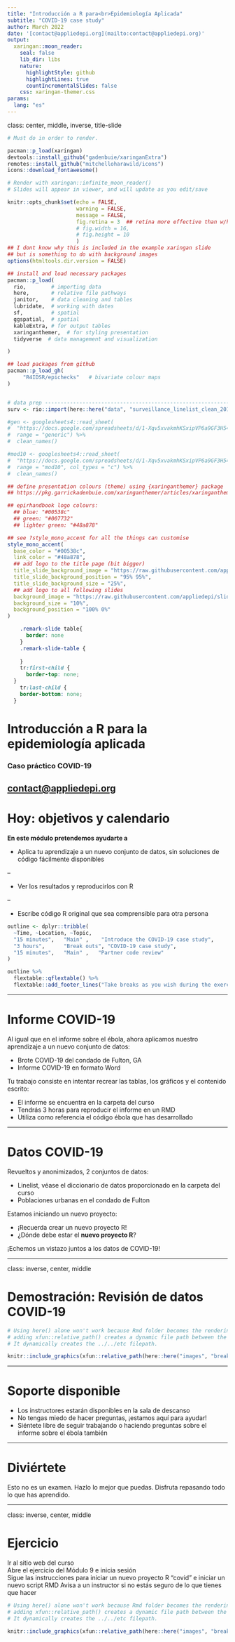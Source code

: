 ```yaml
---
title: "Introducción a R para<br>Epidemiología Aplicada"
subtitle: "COVID-19 case study"
author: March 2022
date: '[contact@appliedepi.org](mailto:contact@appliedepi.org)'
output:
  xaringan::moon_reader:
    seal: false
    lib_dir: libs
    nature:
      highlightStyle: github
      highlightLines: true
      countIncrementalSlides: false
    css: xaringan-themer.css
params:
  lang: "es"
---
```


class: center, middle, inverse, title-slide

```r
# Must do in order to render.

pacman::p_load(xaringan)
devtools::install_github("gadenbuie/xaringanExtra")
remotes::install_github("mitchelloharawild/icons")
icons::download_fontawesome()

# Render with xaringan::infinite_moon_reader()
# Slides will appear in viewer, and will update as you edit/save
```

```r
knitr::opts_chunk$set(echo = FALSE, 
                      warning = FALSE, 
                      message = FALSE, 
                      fig.retina = 3  ## retina more effective than w/h (according to twitter)
                      # fig.width = 16, 
                      # fig.height = 10
                      )
## I dont know why this is included in the example xaringan slide 
## but is something to do with background images
options(htmltools.dir.version = FALSE)

## install and load necessary packages 
pacman::p_load(
  rio,        # importing data  
  here,       # relative file pathways  
  janitor,    # data cleaning and tables
  lubridate,  # working with dates
  sf,         # spatial
  ggspatial,  # spatial
  kableExtra, # for output tables
  xaringanthemer,  # for styling presentation
  tidyverse  # data management and visualization

)

## load packages from github
pacman::p_load_gh(
     "R4IDSR/epichecks"   # bivariate colour maps 
)


# data prep --------------------------------------------------------------------
surv <- rio::import(here::here("data", "surveillance_linelist_clean_20141201.rds"))

#gen <- googlesheets4::read_sheet(
#  "https://docs.google.com/spreadsheets/d/1-Xqv5xvakmhKSxipVP6a9GF3H54RN-rbilhdNhPHx6M/edit#gid=998182281",
#  range = "generic") %>%
#  clean_names()

#mod10 <- googlesheets4::read_sheet(
#  "https://docs.google.com/spreadsheets/d/1-Xqv5xvakmhKSxipVP6a9GF3H54RN-rbilhdNhPHx6M/edit#gid=998182281",
#  range = "mod10", col_types = "c") %>%
#  clean_names()
```

```r

## define presentation colours (theme) using {xaringanthemer} package 
## https://pkg.garrickadenbuie.com/xaringanthemer/articles/xaringanthemer.html

## epirhandbook logo colours: 
  ## blue: "#00538c"
  ## green: "#007732"
  ## lighter green: "#48a878"

## see ?style_mono_accent for all the things can customise
style_mono_accent(
  base_color = "#00538c", 
  link_color = "#48a878", 
  ## add logo to the title page (bit bigger)
  title_slide_background_image = "https://raw.githubusercontent.com/appliedepi/slides/master/images/logo.png", 
  title_slide_background_position = "95% 95%", 
  title_slide_background_size = "25%", 
  ## add logo to all following slides
  background_image = "https://raw.githubusercontent.com/appliedepi/slides/master/images/logo.png", 
  background_size = "10%",
  background_position = "100% 0%"
)
```

```css
    .remark-slide table{
      border: none
    }
    .remark-slide-table {
      
    }
    tr:first-child {
      border-top: none;
  }
    tr:last-child {
    border-bottom: none;
  }
```

# Introducción a R para la epidemiología aplicada

### Caso práctico COVID-19

## [contact@appliedepi.org](mailto:contact@appliedepi.org)

# Hoy: objetivos y calendario

**En este módulo pretendemos ayudarte a**

- Aplica tu aprendizaje a un nuevo conjunto de datos, sin soluciones de código fácilmente disponibles

--

- Ver los resultados y reproducirlos con R

--

- Escribe código R original que sea comprensible para otra persona

```r
outline <- dplyr::tribble(
  ~Time, ~Location, ~Topic,
  "15 minutes",   "Main" ,    "Introduce the COVID-19 case study",
  "3 hours",      "Break outs", "COVID-19 case study",
  "15 minutes",   "Main" ,   "Partner code review"
)

outline %>% 
  flextable::qflextable() %>% 
  flextable::add_footer_lines("Take breaks as you wish during the exercise")
```

---

# Informe COVID-19

Al igual que en el informe sobre el ébola, ahora aplicamos nuestro aprendizaje a un nuevo conjunto de datos:

- Brote COVID-19 del condado de Fulton, GA
- Informe COVID-19 en formato Word

Tu trabajo consiste en intentar recrear las tablas, los gráficos y el contenido escrito:

- El informe se encuentra en la carpeta del curso
- Tendrás 3 horas para reproducir el informe en un RMD
- Utiliza como referencia el código ébola que has desarrollado

---

# Datos COVID-19

Revueltos y anonimizados, 2 conjuntos de datos:

- Linelist, véase el diccionario de datos proporcionado en la carpeta del curso
- Poblaciones urbanas en el condado de Fulton

Estamos iniciando un nuevo proyecto:

- ¡Recuerda crear un nuevo proyecto R!
- ¿Dónde debe estar el **nuevo proyecto R**?

¡Echemos un vistazo juntos a los datos de COVID-19!

---

class: inverse, center, middle

# Demostración: Revisión de datos COVID-19

```r
# Using here() alone won't work because Rmd folder becomes the rendering root.
# adding xfun::relative_path() creates a dynamic file path between the Rmd location and the here() path.
# It dynamically creates the ../../etc filepath.

knitr::include_graphics(xfun::relative_path(here::here("images", "breakout", "window.png")))
```

---

# Soporte disponible

- Los instructores estarán disponibles en la sala de descanso
- No tengas miedo de hacer preguntas, ¡estamos aquí para ayudar!
- Siéntete libre de seguir trabajando o haciendo preguntas sobre el informe sobre el ébola también

---

# Diviértete

Esto no es un examen. Hazlo lo mejor que puedas. Disfruta repasando todo lo que has aprendido.

---

class: inverse, center, middle

# Ejercicio

Ir al sitio web del curso  
Abre el ejercicio del Módulo 9 e inicia sesión  
Sigue las instrucciones para iniciar un nuevo proyecto R "covid" e iniciar un nuevo script RMD
Avisa a un instructor si no estás seguro de lo que tienes que hacer

```r
# Using here() alone won't work because Rmd folder becomes the rendering root.
# adding xfun::relative_path() creates a dynamic file path between the Rmd location and the here() path.
# It dynamically creates the ../../etc filepath.

knitr::include_graphics(xfun::relative_path(here::here("images", "breakout", "window.png")))
```


